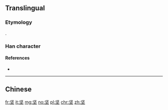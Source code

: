 {{also|堅}}
==Translingual==

===Etymology===
{{Han simp|堅|f=臣|t=⿰丨丨}}.

===Han character===
{{Han char|rn=32|rad=土|as=04|sn=7|four=|canj=LEG|ids=⿱⿲丨丨又土}}

====References====
* {{Han ref|kx=0226.101|dkj=04963|dj=0461.180|hdz=10422.140|uh=575A|ud=22362}}

----

==Chinese==
{{zh-see|堅}}

[[fr:坚]]
[[it:坚]]
[[mg:坚]]
[[no:坚]]
[[pl:坚]]
[[chr:坚]]
[[zh:坚]]